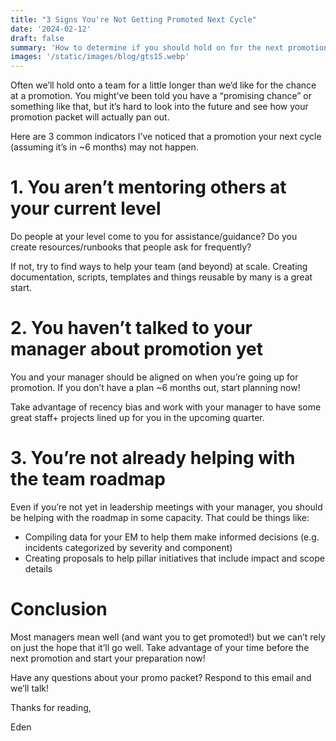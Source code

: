 ```yaml
---
title: "3 Signs You're Not Getting Promoted Next Cycle"
date: '2024-02-12'
draft: false
summary: 'How to determine if you should hold on for the next promotion cycle'
images: '/static/images/blog/gts15.webp'
---
```


Often we’ll hold onto a team for a little longer than we’d like for the chance at a promotion. You might’ve been told you have a “promising chance” or something like that, but it’s hard to look into the future and see how your promotion packet will actually pan out.

Here are 3 common indicators I’ve noticed that a promotion your next cycle (assuming it’s in ~6 months) may not happen.

# 1. You aren’t mentoring others at your current level

Do people at your level come to you for assistance/guidance? Do you create resources/runbooks that people ask for frequently?

If not, try to find ways to help your team (and beyond) at scale. Creating documentation, scripts, templates and things reusable by many is a great start.

# 2. You haven’t talked to your manager about promotion yet

You and your manager should be aligned on when you’re going up for promotion. If you don’t have a plan ~6 months out, start planning now!

Take advantage of recency bias and work with your manager to have some great staff+ projects lined up for you in the upcoming quarter.

# 3. You’re not already helping with the team roadmap

Even if you’re not yet in leadership meetings with your manager, you should be helping with the roadmap in some capacity. That could be things like:

- Compiling data for your EM to help them make informed decisions (e.g. incidents categorized by severity and component)
- Creating proposals to help pillar initiatives that include impact and scope details

# Conclusion

Most managers mean well (and want you to get promoted!) but we can’t rely on just the hope that it’ll go well. Take advantage of your time before the next promotion and start your preparation now!

Have any questions about your promo packet? Respond to this email and we’ll talk!

Thanks for reading,

Eden